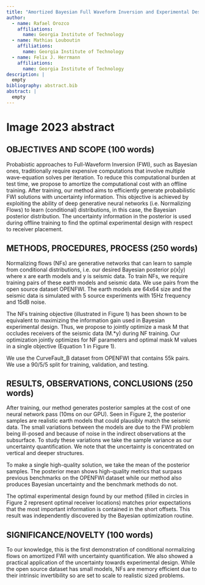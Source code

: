```yaml
---
title: "Amortized Bayesian Full Waveform Inversion and Experimental Design with Normalizing Flows"
author:
  - name: Rafael Orozco
    affiliations:
      name: Georgia Institute of Technology
  - name: Mathias Louboutin
    affiliations:
      name: Georgia Institute of Technology
  - name: Felix J. Herrmann
    affiliations:
      name: Georgia Institute of Technology
description: | 
  empty
bibliography: abstract.bib
abstract: |
  empty
---
```


# Image 2023 abstract

## OBJECTIVES AND SCOPE (100 words)

Probabistic approaches to Full-Waveform Inversion (FWI), such as Bayesian ones, traditionally require expensive computations that involve multiple wave-equation solves per iteration. To reduce this computational burden at test time, we propose to amortize the computational cost with an offline training. After training, our method aims to efficiently generate probabilistic FWI solutions with uncertainty information. This objective is achieved by exploiting the ability of deep generative neural networks (i.e. Normalizing Flows) to learn (conditional) distributions, in this case, the Bayesian posterior distribution. The uncertainty information in the posterior is used during offline training to find the optimal experimental design with respect to receiver placement.

## METHODS, PROCEDURES, PROCESS (250 words)
Normalizing flows (NFs) are generative networks that can learn to sample from conditional distributions, i.e. our desired Bayesian posterior p(x\|y) where x are earth models and y is seismic data. To train NFs, we require training pairs of these earth models and seismic data. We use pairs from the open source dataset OPENFWI. The earth models are 64x64 size and the seismic data is simulated with 5 source experiments with 15Hz frequency and 15dB noise.

The NFs training objective (illustrated in Figure 1) has been shown to be equivalent to maximizing the information gain used in Bayesian experimental design. Thus, we propose to jointly optimize a mask M that occludes receivers of the seismic data (M.\*y) during NF training. Our optimization jointly optimizes for NF parameters and optimal mask M values in a single objective (Equation 1 in Figure 1).

We use the CurveFault_B dataset from OPENFWI that contains 55k pairs. We use a 90/5/5 split for training, validation, and testing.

## RESULTS, OBSERVATIONS, CONCLUSIONS (250 words)
After training, our method generates posterior samples at the cost of one neural network pass (10ms on our GPU). Seen in Figure 2, the posterior samples are realistic earth models that could plausibly match the seismic data. The small variations between the models are due to the FWI problem being ill-posed and because of noise in the indirect observations at the subsurface. To study these variations we take the sample variance as our uncertainty quantification. We note that the uncertainty is concentrated on vertical and deeper structures. 

To make a single high-quality solution, we take the mean of the posterior samples. The posterior mean shows high-quality metrics that surpass previous benchmarks on the OPENFWI dataset while our method also produces Bayesian uncertainty and the benchmark methods do not.

The optimal experimental design found by our method (filled in circles in Figure 2 represent optimal receiver locations) matches prior expectations that the most important information is contained in the short offsets. This result was independently discovered by the Bayesian optimization routine.

## SIGNIFICANCE/NOVELTY (100 words)
To our knowledge, this is the first demonstration of conditional normalizing flows on amortized FWI with uncertainty quantification. We also showed a practical application of the uncertainty towards experimental design. While the open source dataset has small models, NFs are memory efficient due to their intrinsic invertibility so are set to scale to realistic sized problems.